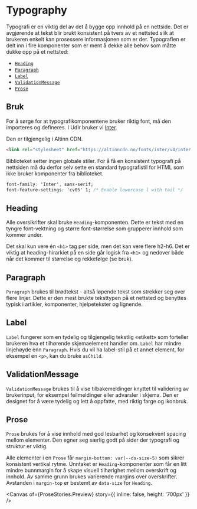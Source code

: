 

# Typography

Typografi er en viktig del av det å bygge opp innhold på en nettside. Det er avgjørende at tekst blir brukt konsistent på tvers av et nettsted slik at brukeren enkelt kan prosessere informasjonen som er der. Typografien er delt inn i fire komponenter som er ment å dekke alle behov som måtte dukke opp på et nettsted:

- [`Heading`](#heading)
- [`Paragraph`](#paragraph)
- [`Label`](#label)
- [`ValidationMessage`](#validationmessage)
- [`Prose`](#prose)

## Bruk

For å sørge for at typografikomponentene bruker riktig font, må den importeres og defineres. I Udir bruker vi [Inter](https://rsms.me/inter/).

Den er tilgjengelig i Altinn CDN.

```html
<link rel="stylesheet" href="https://altinncdn.no/fonts/inter/v4/inter.css" />
```

Biblioteket setter ingen globale stiler. For å få en konsistent typografi på nettsiden må du derfor selv sette en standard typografistil for HTML som ikke bruker komponenter fra biblioteket.

```css
font-family: 'Inter', sans-serif;
font-feature-settings: 'cv05' 1; /* Enable lowercase l with tail */
```

## Heading

Alle oversikrifter skal bruke `Heading`-komponenten. Dette er tekst med en tyngre font-vektning og større font-størrelse som grupperer innhold som kommer under.

Det skal kun vere én `<h1>` tag per side, men det kan vere flere h2-h6. Det er viktig at heading-hirarkiet på en side går logisk fra `<h1>` og nedover både når det kommer til størrelse og rekkefølge (se bruk).

<Canvas of={HeadingStories.Preview} />
<Controls of={HeadingStories.Preview} />

## Paragraph

`Paragraph` brukes til brødtekst - altså løpende tekst som strekker seg over flere linjer. Dette er den mest brukte teksttypen på et nettsted og benyttes typisk i artikler, komponenter, hjelpetekster og lignende.

<Canvas of={ParagraphStories.Preview} />
<Controls of={ParagraphStories.Preview} />

## Label

`Label` fungerer som en tydelig og tilgjengelig tekstlig «etikett» som forteller brukeren hva et tilhørende skjemaelement handler om. `Label` har mindre linjehøyde enn `Paragraph`. Hvis du vil ha label-stil på et annet element, for eksempel en `<p>`, kan du bruke `asChild`.

<Canvas of={LabelStories.Preview} />
<Controls of={LabelStories.Preview} />

## ValidationMessage

`ValidationMessage` brukes til å vise tilbakemeldinger knyttet til validering av brukerinput, for eksempel feilmeldinger eller advarsler i skjema. Den er designet for å være tydelig og lett å oppfatte, med riktig farge og ikonbruk.

<Canvas of={ValidationMessageStories.Preview} />
<Controls of={ValidationMessageStories.Preview} />

## Prose

`Prose` brukes for å vise innhold med god lesbarhet og konsekvent spacing mellom elementer. Den egner seg særlig godt på sider der typografi og struktur er viktig.

Alle elementer i en `Prose` får `margin-bottom: var(--ds-size-5)` som sikrer konsistent vertikal rytme. Unntaket er `Heading`-komponenter som får en litt mindre bunnmargin for å skape visuell tilhørighet mellom overskrift og innhold. Av samme grunn brukes varierende margins over overskrifter. Avstanden i `margin-top` er bestemt av `data-size` for `Heading`.

<Canvas of={ProseStories.Preview} story={{ inline: false, height: '700px' }} />
